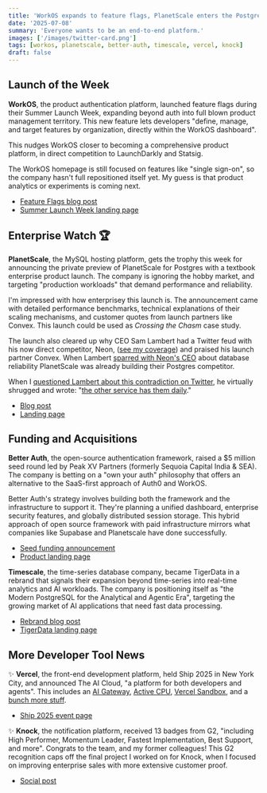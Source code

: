 ```yaml
---
title: 'WorkOS expands to feature flags, PlanetScale enters the Postgres wars, and Better-Auth raises $5M seed'
date: '2025-07-08'
summary: 'Everyone wants to be an end-to-end platform.'
images: ['/images/twitter-card.png']
tags: [workos, planetscale, better-auth, timescale, vercel, knock]
draft: false
---
```


## Launch of the Week

**WorkOS**, the product authentication platform, launched feature flags during their Summer Launch Week, expanding beyond auth into full blown product management territory. This new feature lets developers "define, manage, and target features by organization, directly within the WorkOS dashboard".

This nudges WorkOS closer to becoming a comprehensive product platform, in direct competition to LaunchDarkly and Statsig.

The WorkOS homepage is still focused on features like "single sign-on", so the company hasn't full repositioned itself yet. My guess is that product analytics or experiments is coming next.

- [Feature Flags blog post](https://workos.com/blog/feature-flags)
- [Summer Launch Week landing page](https://workos.com/launch-week/summer-2025)

## Enterprise Watch 🏆

**PlanetScale**, the MySQL hosting platform, gets the trophy this week for announcing the private preview of PlanetScale for Postgres with a textbook enterprise product launch. The company is ignoring the hobby market, and targeting "production workloads" that demand performance and reliability.

I'm impressed with how enterprisey this launch is. The announcement came with detailed performance benchmarks, technical explanations of their scaling mechanisms, and customer quotes from launch partners like Convex. This launch could be used as _Crossing the Chasm_ case study.

The launch also cleared up why CEO Sam Lambert had a Twitter feud with his now direct competitor, Neon, ([see my coverage](/blog/newsletter/2025-06-23#enterprise-watch-)) and praised his launch partner Convex. When Lambert [sparred with Neon's CEO](https://x.com/isamlambert/status/1935333197635588393) about database reliability PlanetScale was already building their Postgres competitor.

When I [questioned Lambert about this contradiction on Twitter](https://x.com/hashim_warren/status/1937319399842582658), he virtually shrugged and wrote: "[the other service has them daily](https://x.com/isamlambert/status/1937356470237970542)."

- [Blog post](https://planetscale.com/blog/planetscale-postgres-launch)
- [Landing page](https://planetscale.com/postgres)

## Funding and Acquisitions

**Better Auth**, the open-source authentication framework, raised a $5 million seed round led by Peak XV Partners (formerly Sequoia Capital India & SEA). The company is betting on a "own your auth" philosophy that offers an alternative to the SaaS-first approach of Auth0 and WorkOS.

Better Auth's strategy involves building both the framework and the infrastructure to support it. They're planning a unified dashboard, enterprise security features, and globally distributed session storage. This hybrid approach of open source framework with paid infrastructure mirrors what companies like Supabase and Planetscale have done successfully.

- [Seed funding announcement](https://betterauth.com/blog/seed-funding)
- [Product landing page](https://betterauth.com)

**Timescale**, the time-series database company, became TigerData in a rebrand that signals their expansion beyond time-series into real-time analytics and AI workloads. The company is positioning itself as "the Modern PostgreSQL for the Analytical and Agentic Era", targeting the growing market of AI applications that need fast data processing.

- [Rebrand blog post](https://www.tigerdata.com/blog/timescale-is-now-tigerdata)
- [TigerData landing page](https://www.tigerdata.com/)

## More Developer Tool News

✨ **Vercel**, the front-end development platform, held Ship 2025 in New York City, and announced The AI Cloud, "a platform for both developers and agents". This includes an [AI Gateway](https://vercel.com/changelog/ai-gateway-is-now-in-beta), [Active CPU](https://vercel.com/blog/introducing-active-cpu-pricing-for-fluid-compute), [Vercel Sandbox](https://vercel.com/changelog/run-untrusted-code-with-vercel-sandbox), and a [bunch more stuff](https://vercel.com/blog/vercel-ship-2025-recap).

- [Ship 2025 event page](https://vercel.com/ship)

✨ **Knock**, the notification platform, received 13 badges from G2, "including High Performer, Momentum Leader, Fastest Implementation, Best Support, and more". Congrats to the team, and my former colleagues! This G2 recognition caps off the final project I worked on for Knock, when I focused on improving enterprise sales with more extensive customer proof.

- [Social post](https://x.com/knocklabs/status/1938646595253191004)
